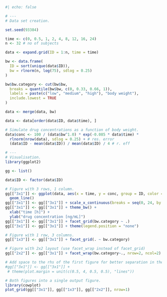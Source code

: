 ```r
#| echo: false

# ---
# Data set creation.

set.seed(93384)

time <- c(0, 0.5, 1, 2, 4, 8, 12, 16, 24)
n <- 32 # no of subjects

data <- expand.grid(ID = 1:n, time = time)

bw <- data.frame(
  ID = sort(unique(data$ID)),
  bw = rlnorm(n, log(75), sdlog = 0.25)
)

bw$bw.category <- cut(bw$bw,
  breaks = quantile(bw$bw, c(0, 0.33, 0.66, 1)),
  labels = paste(c("low", "medium", "high"), "body weight"),
  include.lowest = TRUE
)

data <- merge(data, bw)

data <- data[order(data$ID, data$time), ]

# Simulate drug concentrations as a function of body weight.
data$conc <- 100 / (data$bw^1.0) * exp(-0.085 * data$time) *
  rlnorm(nrow(data), sdlog = 0.25) + # res. error
  (data$ID - mean(data$ID)) / mean(data$ID) / 4 # r. eff

# ---
# Visualisation.
library(ggplot2)

gg <- list()

data$ID <- factor(data$ID)

# Figure with 3 rows, 1 column.
gg[["3x1"]] <- ggplot(data, aes(x = time, y = conc, group = ID, color = ID)) +
  geom_line()
gg[["3x1"]] <- gg[["3x1"]] + scale_x_continuous(breaks = seq(0, 24, by = 4))
gg[["3x1"]] <- gg[["3x1"]] + theme_bw() + 
  xlab("time [h]") + 
  ylab("drug concentration [ng/mL]")
gg[["3x1"]] <- gg[["3x1"]] + facet_grid(bw.category ~ .)
gg[["3x1"]] <- gg[["3x1"]] + theme(legend.position = "none")

# Figure with 1 row, 3 columns.
gg[["1x3"]] <- gg[["3x1"]] + facet_grid(. ~ bw.category)

# Figure with 2x2 layout (use facet_wrap instead of facet_grid)
gg[["2x2"]] <- gg[["3x1"]] + facet_wrap(bw.category~., nrow=2, ncol=2)

# Add space to the rhs of the first figure for better separation in the cowplot.
#gg[["3x1"]] <- gg[["3x1"]] + 
 # theme(plot.margin = unit(c(0.5, 4, 0.5, 0.5), "lines"))

# Both figures into a single output figure.
library(cowplot)
plot_grid(gg[["3x1"]], gg[["1x3"]], gg[["2x2"]], nrow=1)

```